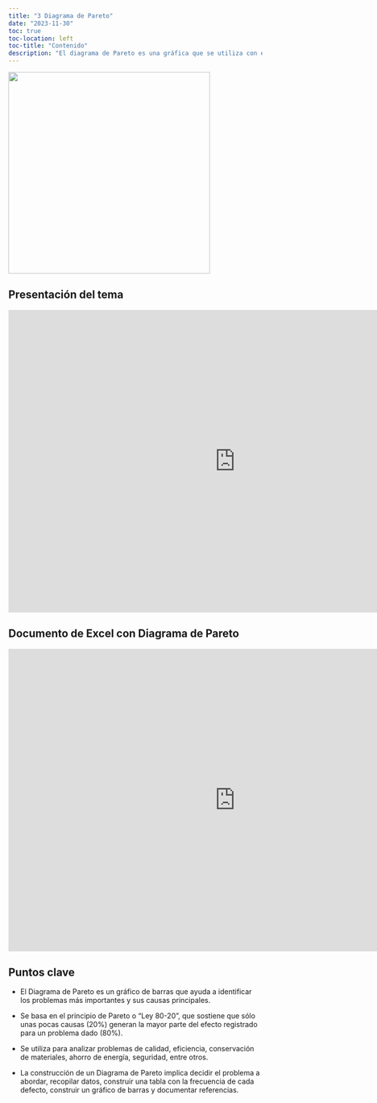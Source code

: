 ```yaml
---
title: "3 Diagrama de Pareto"
date: "2023-11-30"
toc: true
toc-location: left
toc-title: "Contenido"
description: "El diagrama de Pareto es una gráfica que se utiliza con el objetivo de identificar los problemas más importantes y sus causas principales en distintos ámbitos de una empresa u organización."
---
```


![](img.png){fig-align="center" width="400"}

## Presentación del tema

```{=html}
<iframe src="https://onedrive.live.com/embed?resid=74BC3EDBA3FC8DAF%2114749&authkey=!AEkwbhSBa44i2m8&em=2" width="900" height="600" frameborder="0" scrolling="no"></iframe>
```
## Documento de Excel con Diagrama de Pareto

```{=html}
<iframe src="https://onedrive.live.com/embed?resid=74BC3EDBA3FC8DAF%2114734&authkey=!AIyM7fHEWW31eRs&em=2" width="900" height="600" frameborder="0" scrolling="no"></iframe>
```
## Puntos clave

-   El Diagrama de Pareto es un gráfico de barras que ayuda a identificar los problemas más importantes y sus causas principales.

-   Se basa en el principio de Pareto o "Ley 80-20", que sostiene que sólo unas pocas causas (20%) generan la mayor parte del efecto registrado para un problema dado (80%).

-   Se utiliza para analizar problemas de calidad, eficiencia, conservación de materiales, ahorro de energía, seguridad, entre otros.

-    La construcción de un Diagrama de Pareto implica decidir el problema a abordar, recopilar datos, construir una tabla con la frecuencia de cada defecto, construir un gráfico de barras y documentar referencias.
